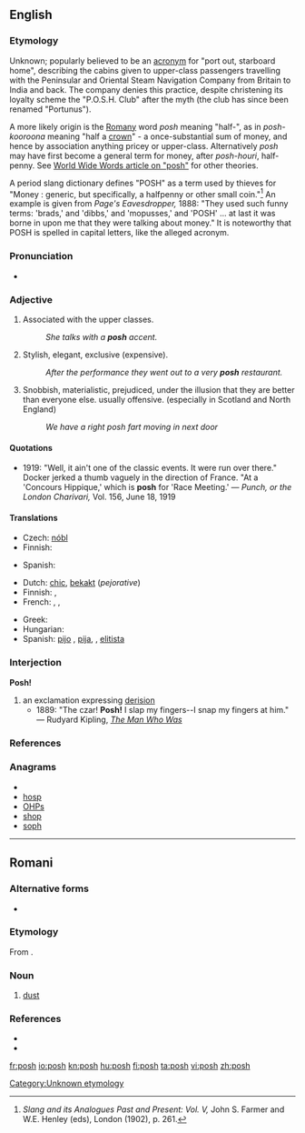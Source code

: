 ==English==

===Etymology===
Unknown; popularly believed to be an [[acronym]] for "port out, starboard home", describing the cabins given to upper-class passengers travelling with the Peninsular and Oriental Steam Navigation Company from Britain to India and back. The company denies this practice, despite christening its loyalty scheme the "P.O.S.H. Club" after the myth (the club has since been renamed "Portunus").

A more likely origin is the [[Romany]] word ''posh'' meaning "half-", as in ''posh-kooroona'' meaning "half a [[crown]]" - a once-substantial sum of money, and hence by association anything pricey or upper-class. Alternatively ''posh'' may have first become a general term for money, after ''posh-houri'', half-penny.
See [http://www.worldwidewords.org/qa/qa-pos1.htm World Wide Words article on "posh"] for other theories.

A period slang dictionary defines "POSH" as a term used by thieves for "Money : generic, but specifically, a halfpenny or other small coin."<ref>''Slang and its Analogues Past and Present: Vol. V,'' John S. Farmer and W.E. Henley (eds), London (1902), p. 261.</ref> An example is given from ''Page's Eavesdropper,'' 1888: "They used such funny terms: 'brads,' and 'dibbs,' and 'mopusses,' and 'POSH' ... at last it was borne in upon me that they were talking about money." It is noteworthy that POSH is spelled in capital letters, like the alleged acronym.

===Pronunciation===
* {{audio|en-uk-posh.ogg|Audio (UK)}}
*: {{rhymes|ɒʃ}}

===Adjective===
{{en-adj|'''[[posher]]''' or '''more posh'''|'''[[poshest]]''' or '''most posh'''}}

# Associated with the upper classes.
#: ''She talks with a '''posh''' accent.''
# Stylish, elegant, exclusive (expensive).
#: ''After the performance they went out to a very '''posh''' restaurant.''
# Snobbish, materialistic, prejudiced, under the illusion that they are better than everyone else. usually offensive. (especially in Scotland and North England)
#: ''We have a right posh fart moving in next door''

====Quotations====
* 1919: "Well, it ain't one of the classic events. It were run over there." Docker jerked a thumb vaguely in the direction of France. "At a 'Concours Hippique,' which is '''posh''' for 'Race Meeting.' &mdash; ''Punch, or the London Charivari,'' Vol. 156, June 18, 1919

====Translations====
{{trans-top|Associated with the upper classes}}
* Czech: [[nóbl]]
* Finnish: {{t+|fi|yläluokkainen}}
{{trans-mid}}
* Spanish: {{t-|es|pijo|m}}
{{trans-bottom}}

{{trans-top|Stylish, elegant, exclusive}}
* Dutch: [[chic#Dutch|chic]], [[bekakt]] (''pejorative'')
* Finnish: {{t-|fi|tyylikäs}}, {{t+|fi|upea}}
* French: {{t+|fr|chic|m|f}}, {{t+|fr|élégant|m}}, {{t+|fr|élégante|f}}
{{trans-mid}}
* Greek: {{t+|el|κυριλέ|m|f|n}}
* Hungarian: {{t-|hu|sikkes}}
* Spanish: [[pijo]] {{m}}, [[pija]], {{f}}, [[elitista]] {{m|f}}
{{trans-bottom}}

===Interjection===
'''Posh!'''

# an exclamation expressing [[derision]]
#* 1889: "The czar! '''Posh!''' I slap my fingers--I snap my fingers at him." &mdash; Rudyard Kipling, [http://www.gutenberg.org/files/12732/12732.txt ''The Man Who Was'']

===References===
<references/>

===Anagrams===
* {{alphagram|[[hops#English|hops]]}}
* [[hosp#English|hosp]]
* [[OHPs#English|OHPs]]
* [[shop#English|shop]]
* [[soph#English|soph]]

[[Category:Unknown etymology]]

----

==Romani==

===Alternative forms===
* {{l|rom|push}}

===Etymology===
From {{etyl|hy|rom}} {{term|փոշի||tr=pʿoši|lang=xcl}}.

===Noun===
{{infl|rom|noun}}

# [[dust]]

===References===
* {{R:xcl:HAB|փոշի}}
* {{R:rom:Vaillant|pos’}}

[[fr:posh]]
[[io:posh]]
[[kn:posh]]
[[hu:posh]]
[[fi:posh]]
[[ta:posh]]
[[vi:posh]]
[[zh:posh]]
